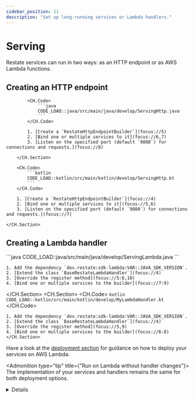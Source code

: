 ```yaml
---
sidebar_position: 11
description: "Set up long-running services or Lambda handlers."
---
```



# Serving
Restate services can run in two ways: as an HTTP endpoint or as AWS Lambda functions.
## Creating an HTTP endpoint

<Tabs groupId="sdk" queryString>
    <TabItem value="java" label="Java">
        <CH.Section>

            <CH.Code>
                ```java
                CODE_LOAD::java/src/main/java/develop/ServingHttp.java
                ```
            </CH.Code>

            1. [Create a `RestateHttpEndpointBuilder`](focus://5)
            2. [Bind one or multiple services to it](focus://6,7)
            3. [Listen on the specified port (default `9080`) for connections and requests.](focus://8)

        </CH.Section>

</TabItem>
<TabItem value="kotlin" label="Kotlin">
    <CH.Section>

        <CH.Code>
            ```kotlin
            CODE_LOAD::kotlin/src/main/kotlin/develop/ServingHttp.kt
            ```
        </CH.Code>

        1. [Create a `RestateHttpEndpointBuilder`](focus://4)
        2. [Bind one or multiple services to it](focus://5,6)
        3. [Listen on the specified port (default `9080`) for connections and requests.](focus://7)

    </CH.Section>


</TabItem>
</Tabs>


## Creating a Lambda handler
<Tabs groupId="sdk" queryString>
    <TabItem value="java" label="Java">
<CH.Section>
    <CH.Code>
    ```java
    CODE_LOAD::java/src/main/java/develop/ServingLambda.java
    ```
    </CH.Code>

    1. Add the dependency `dev.restate:sdk-lambda:VAR::JAVA_SDK_VERSION`.
    2. [Extend the class `BaseRestateLambdaHandler`](focus://4)
    3. [Override the register method](focus://5:6,10)
    4. [Bind one or multiple services to the builder](focus://7:9)

</CH.Section>
</TabItem>
<TabItem value="kotlin" label="Kotlin">
    <CH.Section>
        <CH.Code>
    ```kotlin
    CODE_LOAD::kotlin/src/main/kotlin/develop/MyLambdaHandler.kt
    ```
        </CH.Code>

    1. Add the dependency `dev.restate:sdk-lambda:VAR::JAVA_SDK_VERSION`.
    2. [Extend the class `BaseRestateLambdaHandler`](focus://4)
    3. [Override the register method](focus://5,9)
    4. [Bind one or multiple services to the builder](focus://6:8)
    </CH.Section>
</TabItem>
</Tabs>

Have a look at the [deployment section](/category/aws--aws-lambda) for guidance on how to deploy your services on AWS Lambda.

<Admonition type="tip" title={"Run on Lambda without handler changes"}>
The implementation of your services and handlers remains the same for both deployment options.
</Admonition>


<details className="grey-details">

    <summary>Using Java 21 Virtual Threads</summary>

If you use a JVM >= 21, you can use virtual threads to run your services:

<Tabs groupId="sdk" queryString>
<TabItem value="java" label="Java">

```java
CODE_LOAD::java/src/main/java/develop/ServingVirtualThreads.java
```

</TabItem>
<TabItem value="kotlin" label="Kotlin">

```kotlin
CODE_LOAD::kotlin/src/main/kotlin/develop/ServingVirtualThreads.kt
```

</TabItem>
</Tabs>
</details>

